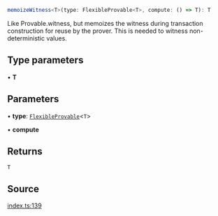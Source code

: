 ```ts
memoizeWitness<T>(type: FlexibleProvable<T>, compute: () => T): T
```

Like Provable.witness, but memoizes the witness during transaction construction
for reuse by the prover. This is needed to witness non-deterministic values.

## Type parameters

• **T**

## Parameters

• **type**: [`FlexibleProvable`](../../../type-aliases/FlexibleProvable.mdx)\<`T`\>

• **compute**

## Returns

`T`

## Source

[index.ts:139](https://github.com/o1-labs/o1js/blob/main/src/index.ts#L139)

